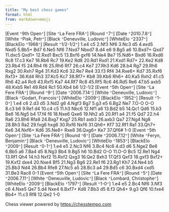 ```yaml
---
title: "My best chess games"
format: html
from: markdown+emoji
---
```


<link href="https://c2a.chesstempo.com/pgnviewer/v2.5/pgnviewerext.vers1.css" media="all" rel="stylesheet" crossorigin>
<script defer language="javascript" src="https://c1a.chesstempo.com/pgnviewer/v2.5/pgnviewerext.bundle.vers1.js" crossorigin></script>

<link
href="https://c1a.chesstempo.com/fonts/MaterialIcons-Regular.woff2"
rel="stylesheet" crossorigin>

<style>
.ct-pgn-viewer-multi-game-select {
    color: white;
    background-color: #AB8D3F;
}
</style>

<ct-pgn-viewer>
[Event `"`9th Open`"`]
[Site `"`La Fere FRA`"`]
[Round `"`7`"`]
[Date `"`2010.7.8`"`]
[White `"`Pisk, Petr`"`]
[Black `"`Deneuville, Ludovic`"`]
[WhiteElo `"`2337`"`]
[BlackElo `"`1968`"`]
[Result `"`1/2-1/2`"`]
1.e4 c5 2.Nf3 Nf6 3.Nc3 d5 4.exd5 Nxd5 5.Bb5+ Bd7 6.Ne5 Nf6 7.Nxd7 Nbxd7 8.d4 e6 9.Bg5 a6 10.Bxd7+ Qxd7 11.dxc5 Qxd1+ 12.Rxd1 Bxc5 13.Bxf6 gxf6 14.Ne4 Be7 15.Nd6+ Bxd6 16.Rxd6 Rc8 17.c3 Ke7 18.Rb6 Rc7 19.Ke2 Rd8 20.Rd1 Rxd1 21.Kxd1 Rd7+ 22.Ke2 Kd8 23.Rb4 f5 24.Rh4 f6 25.Rh6 Rf7 26.c4 Ke7 27.Rh3 Kd6 28.b4 Rg7 29.Rh6 Rxg2 30.Rxh7 Rg4 31.Kd3 Kc6 32.Re7 Re4 33.f3 Rf4 34.Rxe6+ Kd7 35.Rxf6 Rxf3+ 36.Kd4 Rh3 37.Kc5 Kc7 38.Rf7+ Kb8 39.Kb6 Rh6+ 40.Ka5 Rxh2 41.c5 Rh6 42.a4 Rc6 43.Rxf5 Ka7 44.Rf7 Rc8 45.Rf5 Rc6 46.Rd5 Re6 47.b5 axb5 48.Kxb5 Re1 49.Rd4 Rc1 50.Kb4 b6 1/2-1/2
[Event `"`5th Open`"`]
[Site `"`La Fere FRA`"`]
[Round `"`9`"`]
[Date `"`2006.7.14`"`]
[White `"`Deneuville, Ludovic`"`]
[Black `"`Godart, Francois`"`]
[WhiteElo `"`2009`"`]
[BlackElo `"`1952`"`]
[Result `"`1-0`"`]
1.e4 c6 2.d3 d5 3.Nd2 g6 4.Ngf3 Bg7 5.g3 e5 6.Bg2 Ne7 7.O-O O-O 8.c3 b6 9.Re1 d4 10.c4 c5 11.h3 Nbc6 12.Nf1 a6 13.Bd2 b5 14.Qc1 Qd6 15.b3 Be6 16.Ng5 b4 17.f4 f6 18.Nxe6 Qxe6 19.Nh2 a5 20.Rf1 a4 21.f5 Qd7 22.h4 Ra6 23.Bh6 Rfa8 24.Bxg7 Kxg7 25.Rb1 axb3 26.axb3 Qa7 27.Ng4 Ng8 28.Bh3 Ra2 29.fxg6 hxg6 30.Rxf6 Nxf6 31.Qh6+ Kf7 32.Rf1 Ra1 33.Qh7+ Ke6 34.Nxf6+ Kd6 35.Ne8+ Rxe8 36.Qxg6+ Ke7 37.Qf6# 1-0
[Event `"`5th Open`"`]
[Site `"`La Fere FRA`"`]
[Round `"`6`"`]
[Date `"`2006.7.12`"`]
[White `"`Feryn, Benjamin`"`]
[Black `"`Deneuville, Ludovic`"`]
[WhiteElo `"`1853`"`]
[BlackElo `"`2009`"`]
[Result `"`0-1`"`]
1.e4 e5 2.Nc3 Nf6 3.Bc4 Nc6 4.d3 d6 5.Nge2 Be6 6.Bb5 a6 7.Ba4 d5 8.Ng3 Bb4 9.Bg5 h6 10.Bd2 O-O 11.O-O Bc5 12.Re1 Ng4 13.Rf1 Qh4 14.h3 Nxf2 15.Rxf2 Qxg3 16.Qe2 Bxh3 17.Qf3 Qxf3 18.gxf3 Bxf2+ 19.Kxf2 dxe4 20.Nxe4 Bf5 21.Ng3 Bg6 22.Re1 f6 23.Rg1 Kh7 24.Ne4 b5 25.Bb3 Nd4 26.Bb4 Rfe8 27.Nc5 a5 28.Bc3 a4 29.Bd5 c6 30.Bxd4 cxd5 31.Be3 Rac8 0-1
[Event `"`5th Open`"`]
[Site `"`La Fere FRA`"`]
[Round `"`5`"`]
[Date `"`2006.7.11`"`]
[White `"`Deneuville, Ludovic`"`]
[Black `"`Lombard, Christophe`"`]
[WhiteElo `"`2009`"`]
[BlackElo `"`1797`"`]
[Result `"`1-0`"`]
1.e4 e5 2.Bc4 Nf6 3.Nf3 c6 4.Nxe5 Qe7 5.d4 Nxe4 6.Bxf7+ Kd8 7.Bb3 d5 8.f3 Qh4+ 9.g3 Qf6 10.fxe4 Bb4+ 11.c3 Rf8 12.Qe2 1-0
</ct-pgn-viewer>



Chess viewer powered by <a href="https://chesstempo.com" target="_blank">https://chesstempo.com</a>
